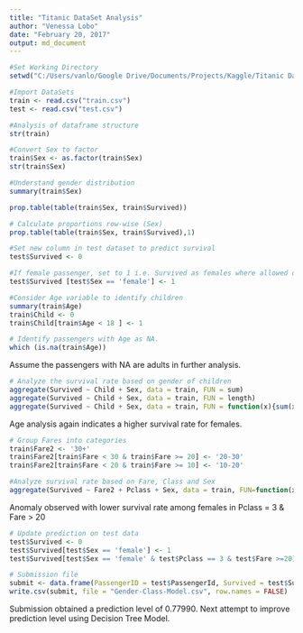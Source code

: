 ---
title: "Titanic DataSet Analysis"
author: "Venessa Lobo"
date: "February 20, 2017"
output: md_document
---

```{r}
#Set Working Directory
setwd("C:/Users/vanlo/Google Drive/Documents/Projects/Kaggle/Titanic DataSet")
```


```{r}
#Import DataSets
train <- read.csv("train.csv")
test <- read.csv("test.csv")
```

```{r}
#Analysis of dataframe structure
str(train)
```

```{r}
#Convert Sex to factor
train$Sex <- as.factor(train$Sex)
str(train$Sex)
```

```{r}
#Understand gender distribution
summary(train$Sex)

prop.table(table(train$Sex, train$Survived))

# Calculate proportions row-wise (Sex)
prop.table(table(train$Sex, train$Survived),1)

#Set new column in test dataset to predict survival
test$Survived <- 0 

#If female passenger, set to 1 i.e. Survived as females where allowed on life boats first
test$Survived [test$Sex == 'female'] <- 1
```

```{r}
#Consider Age variable to identify children
summary(train$Age)
train$Child <- 0
train$Child[train$Age < 18 ] <- 1
```

```{r}
# Identify passengers with Age as NA. 
which (is.na(train$Age))
```
   Assume the passengers with NA are adults in further analysis.

```{r}
# Analyze the survival rate based on gender of children
aggregate(Survived ~ Child + Sex, data = train, FUN = sum)
aggregate(Survived ~ Child + Sex, data = train, FUN = length)
aggregate(Survived ~ Child + Sex, data = train, FUN = function(x){sum(x)/length(x)})
```
   Age analysis again indicates a higher survival rate for females.

```{r}
# Group Fares into categories
train$Fare2 <- '30+'
train$Fare2[train$Fare < 30 & train$Fare >= 20] <- '20-30'
train$Fare2[train$Fare < 20 & train$Fare >= 10] <- '10-20'

#Analyze survival rate based on Fare, Class and Sex
aggregate(Survived ~ Fare2 + Pclass + Sex, data = train, FUN=function(x) sum(x)/length(x))
```
  Anomaly observed with lower survival rate among females in Pclass = 3 & Fare > 20

```{r}
# Update prediction on test data
test$Survived <- 0
test$Survived[test$Sex == 'female'] <- 1
test$Survived[test$Sex == 'female' & test$Pclass == 3 & test$Fare >=20] <- 0

```


```{r}
# Submission file
submit <- data.frame(PassengerID = test$PassengerId, Survived = test$Survived)
write.csv(submit, file = "Gender-Class-Model.csv", row.names = FALSE)
```

  Submission obtained a prediction level of 0.77990. Next attempt to improve prediction level using Decision Tree Model.




